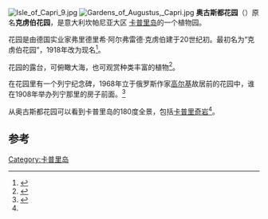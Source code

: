 [[File:Isle_of_Capri_9.jpg|thumb]]
[[File:Gardens_of_Augustus,_Capri.jpg|thumb]]
'''奥古斯都花园'''（{{lang-it|Giardini di Augusto}}）原名'''克虏伯花园'''，是意大利坎帕尼亚大区 [[卡普里岛|卡普里岛]]的一个植物园。

花园是由德国实业家弗里德里希·阿尔弗雷德·克虏伯建于20世纪初。最初名为“克虏伯花园”，1918年改为现名<ref>{{cite web|language=it|url=http://www.capri.net/it/s/giardini-di-augusto-e-via-krupp|title=Giardini di Augusto e Via Krupp|publisher=Capri.net|accessdate=5 July 2012|archive-date=2020-10-31|archive-url=https://web.archive.org/web/20201031021137/https://www.capri.net/it/s/giardini-di-augusto-e-via-krupp|dead-url=no}}</ref>。

花园的露台，可俯瞰大海，也可观赏种类丰富的植物<ref name="IC">{{cite web|language=it|url=http://www.incampania.com/turismo.cfm?Menu_ID=175&Sub_ID=178&Info_ID=4067|publisher=InCampania|title=Giardini di Augusto e via Krupp|accessdate=5 July 2012|deadurl=yes|archiveurl=https://web.archive.org/web/20101227151102/http://incampania.com/turismo.cfm?Menu_ID=175|archivedate=2010年12月27日}}</ref>。

在花园里有一个列宁纪念碑，1968年立于俄罗斯作家[[马克西姆·高尔基|高尔基]]故居前的花园中，谁在1908年举办列宁那里的房子前面。<ref>{{cite web|language=it|title=Il monumento di Lenin a Capri non si tocca|url=http://www.pmli.it/caprileninnonsitocca.htm|publisher=PMLI|accessdate=5 July 2012|archive-url=https://web.archive.org/web/20151019025955/http://www.pmli.it/caprileninnonsitocca.htm|archive-date=2015-10-19|dead-url=yes}}</ref>

从奥古斯都花园可以看到卡普里岛的180度全景，包括[[卡普里奇岩|卡普里奇岩]]<ref name="IC"/>。

==参考==
{{Reflist}}
{{Coord|40|32|51.01|N|14|14|36.2|E|type:landmark_region:IT|display=title}}
[[Category:卡普里岛|Category:卡普里岛]]